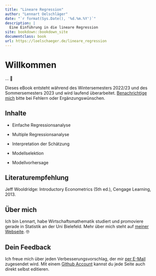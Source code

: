 ```yaml
--- 
title: "Lineare Regression"
author: "Lennart Oelschläger"
date: "`r format(Sys.Date(), '%d.%m.%Y')`"
description: |
  Eine Einführung in die lineare Regression
site: bookdown::bookdown_site
documentclass: book
url: https://loelschaeger.de/lineare_regression
---
```


# Willkommen {-}

... &#129351;

::: {.rmdwarning}
Dieses eBook entsteht während des Wintersemesters 2022/23 und des Sommersemesters 2023 und wird laufend überarbeitet. [Benachrichtige mich](#dein-feedback) bitte bei Fehlern oder Ergänzungswünschen.
:::

## Inhalte {-}

- Einfache Regressionsanalyse

- Multiple Regressionsanalyse

- Interpretation der Schätzung

- Modellselektion

- Modellvorhersage

## Literaturempfehlung {-}

Jeff Wooldridge: Introductory Econometrics (5th ed.), Cengage Learning, 2013.

## Über mich {-}

Ich bin Lennart, habe Wirtschaftsmathematik studiert und promoviere gerade in Statistik an der Uni Bielefeld. Mehr über mich steht auf [meiner Webseite](https://loelschlaeger.de/). &#x1F913;

## Dein Feedback {-}

Ich freue mich über jeden Verbesserungsvorschlag, der mir [per E-Mail](mailto:oelschlaeger.lennart@gmail.com) zugesendet wird. Mit einem [Github Account](https://www.github.com) kannst du jede Seite auch direkt selbst editieren.

